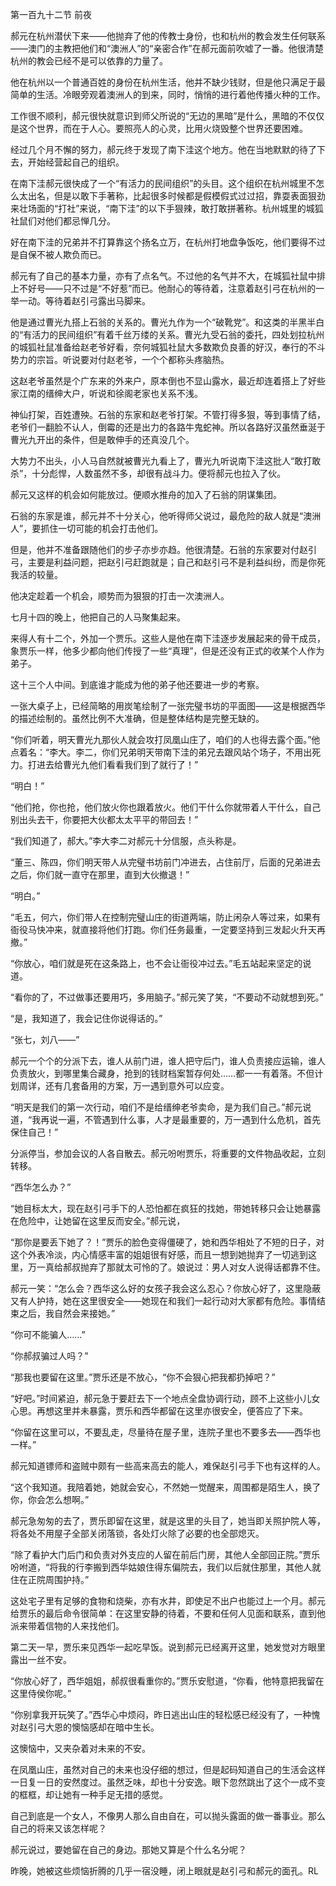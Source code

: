 

第一百九十二节 前夜

郝元在杭州潜伏下来――他抛弃了他的传教士身份，也和杭州的教会发生任何联系――澳门的主教把他们和“澳洲人”的“亲密合作”在郝元面前吹嘘了一番。他很清楚杭州的教会已经不是可以依靠的力量了。

他在杭州以一个普通百姓的身份在杭州生活，他并不缺少钱财，但是他只满足于最简单的生活。冷眼旁观着澳洲人的到来，同时，悄悄的进行着他传播火种的工作。

工作很不顺利，郝元很快就意识到师父所说的“无边的黑暗”是什么，黑暗的不仅仅是这个世界，而在于人心。要照亮人的心灵，比用火烧毁整个世界还要困难。

经过几个月不懈的努力，郝元终于发现了南下洼这个地方。他在当地默默的待了下去，开始经营起自己的组织。

在南下洼郝元很快成了一个“有活力的民间组织”的头目。这个组织在杭州城里不怎么太出名，但是以敢下手著称，比起很多时候都是假模假式过过招，靠耍表面狠劲来壮场面的“打社”来说，“南下洼”的以下手狠辣，敢打敢拼著称。杭州城里的城狐社鼠们对他们都忌惮几分。

好在南下洼的兄弟并不打算靠这个扬名立万，在杭州打地盘争饭吃，他们要得不过是自保不被人欺负而已。

郝元有了自己的基本力量，亦有了点名气。不过他的名气并不大，在城狐社鼠中排上不好号――只不过是“不好惹”而已。他耐心的等待着，注意着赵引弓在杭州的一举一动。等待着赵引弓露出马脚来。

他是通过曹光九搭上石翁的关系的。曹光九作为一个“破靴党”。和这类的半黑半白的“有活力的民间组织”有着千丝万缕的关系。曹光九受石翁的委托，四处划拉杭州的城狐社鼠准备给赵老爷好看，奈何城狐社鼠大多数欺负良善的好汉，奉行的不斗势力的宗旨。听说要对付赵老爷，一个个都称头疼脑热。

这赵老爷虽然是个广东来的外来户，原本倒也不显山露水，最近却连着搭上了好些家江南的缙绅大户，听说和徐阁老家也关系不浅。

神仙打架，百姓遭殃。石翁的东家和赵老爷打架。不管打得多狠，等到事情了结，老爷们一翻脸不认人，倒霉的还是出力的各路牛鬼蛇神。所以各路好汉虽然垂涎于曹光九开出的条件，但是敢伸手的还真没几个。

大势力不出头，小人马自然就被曹光九看上了，曹光九听说南下洼这批人“敢打敢杀”，十分彪悍，人数虽然不多，却很有战斗力。便将郝元也拉入了伙。

郝元又这样的机会如何能放过。便顺水推舟的加入了石翁的阴谋集团。

石翁的东家是谁，郝元并不十分关心，他听得师父说过，最危险的敌人就是“澳洲人”，要抓住一切可能的机会打击他们。

但是，他并不准备跟随他们的步子亦步亦趋。他很清楚。石翁的东家要对付赵引弓，主要是利益问题，把赵引弓赶跑就是；自己和赵引弓不是利益纠纷，而是你死我活的较量。

他决定趁着一个机会，顺势而为狠狠的打击一次澳洲人。

七月十四的晚上，他把自己的人马聚集起来。

来得人有十二个，外加一个贾乐。这些人是他在南下洼逐步发展起来的骨干成员，象贾乐一样，他多少都向他们传授了一些“真理”，但是还没有正式的收某个人作为弟子。

这十三个人中间。到底谁才能成为他的弟子他还要进一步的考察。

一张大桌子上，已经简略的用炭笔绘制了一张完璧书坊的平面图――这是根据西华的描述绘制的。虽然比例不大准确，但是整体结构是完整无缺的。

“你们听着，明天曹光九那伙人就会攻打凤凰山庄了，咱们的人也得去露个面。”他点着名：“李大。李二，你们兄弟明天带南下洼的弟兄去跟风站个场子，不用出死力。打进去给曹光九他们看看我们到了就行了！”

“明白！”

“他们抢，你也抢，他们放火你也跟着放火。他们干什么你就带着人干什么，自己别出头去干，你要把大伙都太太平平的带回去！”

“我们知道了，郝大。”李大李二对郝元十分信服，点头称是。

“董三、陈四，你们明天带人从完璧书坊前门冲进去，占住前厅，后面的兄弟进去之后，你们就一直守在那里，直到大伙撤退！”

“明白。”

“毛五，何六，你们带人在控制完璧山庄的街道两端，防止闲杂人等过来，如果有衙役马快冲来，就直接将他们打跑。你们任务最重，一定要坚持到三发起火升天再撤。”

“你放心，咱们就是死在这条路上，也不会让衙役冲过去。”毛五站起来坚定的说道。

“看你的了，不过做事还要用巧，多用脑子。”郝元笑了笑，“不要动不动就想到死。”

“是，我知道了，我会记住你说得话的。”

“张七，刘八――”

郝元一个个的分派下去，谁人从前门进，谁人把守后门，谁人负责接应运输，谁人负责放火，到哪里集合藏身，抢到的钱财档案暂存何处……都一一有着落。不但计划周详，还有几套备用的方案，万一遇到意外可以应变。

“明天是我们的第一次行动，咱们不是给缙绅老爷卖命，是为我们自己。”郝元说道，“我再说一遍，不管遇到什么事，人才是最重要的，万一遇到什么危机，首先保住自己！”

分派停当，参加会议的人各自散去。郝元吩咐贾乐，将重要的文件物品收起，立刻转移。

“西华怎么办？”

“她目标太大，现在赵引弓手下的人恐怕都在疯狂的找她，带她转移只会让她暴露在危险中，让她留在这里反而安全。”郝元说，

“那你是要丢下她了？！”贾乐的脸色变得僵硬了，她和西华相处了不短的日子，对这个外表冷淡，内心情感丰富的姐姐很有好感，而且一想到她抛弃了一切逃到这里，万一真给郝叔抛弃了那就太可怜的了。娘说过：男人对女人说得话都靠不住。

郝元一笑：“怎么会？西华这么好的女孩子我会这么忍心？你放心好了，这里隐蔽又有人护持，她在这里很安全――她现在和我们一起行动对大家都有危险。事情结束之后，我自然会来接她。”

“你可不能骗人……”

“你郝叔骗过人吗？”

“那我也要留在这里。”贾乐还是不放心，“你不会狠心把我都扔掉吧？”

“好吧。”时间紧迫，郝元急于要赶去下一个地点全盘协调行动，顾不上这些小儿女心思。再想这里并未暴露，贾乐和西华都留在这里亦很安全，便答应了下来。

“你留在这里可以，不要乱走，尽量待在屋子里，连院子里也不要多去――西华也一样。”

郝元知道镖师和盗贼中颇有一些高来高去的能人，难保赵引弓手下也有这样的人。

“这个我知道。我陪着她，她就会安心，不然她一觉醒来，周围都是陌生人，换了你，你会怎么想啊。”

郝元急匆匆的去了，贾乐即留在这里，就是这里的头目了，她当即关照护院人等，将各处不用屋子全部关闭落锁，各处灯火除了必要的也全部熄灭。

“除了看护大门后门和负责对外支应的人留在前后门房，其他人全部回正院。”贾乐吩咐道，“将我的行李搬到西华姑娘住得东偏院去，我们以后就住那里，其他人就住在正院周围护持。”

这处宅子里有足够的食物和烧柴，亦有水井，即使足不出户也能过上一个月。郝元给贾乐的最后命令很简单：在这里安静的待着，不要和任何人见面和联系，直到他派来带着信物的人来找他们。

第二天一早，贾乐来见西华一起吃早饭。说到郝元已经离开这里，她发觉对方眼里露出一丝不安。

“你放心好了，西华姐姐，郝叔很看重你的。”贾乐安慰道，“你看，他特意把我留在这里侍侯你呢。”

“你别拿我开玩笑了。”西华心中烦闷，昨日逃出山庄的轻松感已经没有了，一种愧对赵引弓大恩的懊恼感却在暗中生长。

这懊恼中，又夹杂着对未来的不安。

在凤凰山庄，虽然对自己的未来也没仔细的想过，但是起码知道自己的生活会这样一日复一日的安然度过。虽然乏味，却也十分安逸。眼下忽然跳出了这个一成不变的框框，却让她有一种手足无措的感觉。

自己到底是一个女人，不像男人那么自由自在，可以抛头露面的做一番事业。那么自己的将来又该怎样呢？

郝元说过，要她留在自己的身边。那她又算是个什么名分呢？

昨晚，她被这些烦恼折腾的几乎一宿没睡，闭上眼就是赵引弓和郝元的面孔。RL

